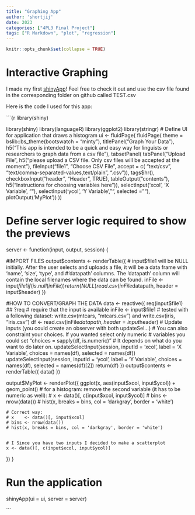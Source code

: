 ```yaml
---
title: "Graphing App"
author: 'shortjij'
date: 2023
categories: ["4PL3 Final Project"]
tags: ["R Markdown", "plot", "regression"]
---
```


```r
knitr::opts_chunk$set(collapse = TRUE)
```

# Interactive Graphing

I made my first [shinyApp](https://shortjij.shinyapps.io/Graphing_App/)! Feel free to check it out and use the csv file found in the corresponding folder on github called TEST.csv

Here is the code I used for this app:

```{r library(shiny)

library(shiny)
library(languageR)
library(ggplot2)
library(stringr)
# Define UI for application that draws a histogram
ui <- fluidPage(
  fluidPage(
    theme = bslib::bs_theme(bootswatch = "minty"),
    titlePanel("Graph Your Data"),
    h5("This app is intended to be a quick and easy way for linguists or researchers to graph data from a csv file"),
    tabsetPanel(
      tabPanel("Upload File", 
               h5("please upload a CSV file. Only csv files will be accepted at the moment"),
               fileInput("file1", "Choose CSV File",
                accept = c(
                  "text/csv",
                  "text/comma-separated-values,text/plain",
                  ".csv")),
      tags$hr(),
      checkboxInput("header", "Header", TRUE),
      tableOutput("contents"),
      h5("Instructions for choosing variables here")),
      selectInput('xcol', 'X Variable', ""),
      selectInput('ycol', 'Y Variable', "", selected = ""),
      plotOutput('MyPlot'))
    ))


# Define server logic required to show the previews
server <- function(input, output, session) {

#IMPORT FILES
  output$contents <- renderTable({
    # input$file1 will be NULL initially. After the user selects and uploads a file, it will be a data frame with 'name', 'size', 'type', and
    #'datapath' columns. The 'datapath' column will contain the local filenames where the data can be found.
    inFile <- input$file1
    if (is.null(inFile))
      return(NULL)
    read.csv(inFile$datapath, header = input$header)
  })
  
#HOW TO CONVERT/GRAPH THE DATA
  data <- reactive({ 
    req(input$file1) ## ?req #  require that the input is available
    inFile <- input$file1 # tested with a following dataset: write.csv(mtcars, "mtcars.csv") and write.csv(iris, "iris.csv")
    df <- read.csv(inFile$datapath, header = input$header)
    # Update inputs (you could create an observer with both updateSel...)
    # You can also constraint your choices. If you wanted select only numeric
    # variables you could set "choices = sapply(df, is.numeric)"
    # It depends on what do you want to do later on.
    updateSelectInput(session, inputId = 'xcol', label = 'X Variable',
                      choices = names(df), selected = names(df))
    updateSelectInput(session, inputId = 'ycol', label = 'Y Variable',
                      choices = names(df), selected = names(df)[2])
    return(df)
  })
  output$contents <- renderTable({
    data()
  })

  output$MyPlot <- renderPlot({ ggplot(x, aes(input$xcol, input$ycol)) + geom_point()
    # for a histogram: remove the second variable (it has to be numeric as well):
    # x    <- data()[, c(input$xcol, input$ycol)]
    # bins <- nrow(data())
    # hist(x, breaks = bins, col = 'darkgray', border = 'white')
    
    # Correct way:
    # x    <- data()[, input$xcol]
    # bins <- nrow(data())
    # hist(x, breaks = bins, col = 'darkgray', border = 'white')
    
    
    # I Since you have two inputs I decided to make a scatterplot
    x <- data()[, c(input$xcol, input$ycol)]

  })
}

# Run the application 
shinyApp(ui = ui, server = server)

```
